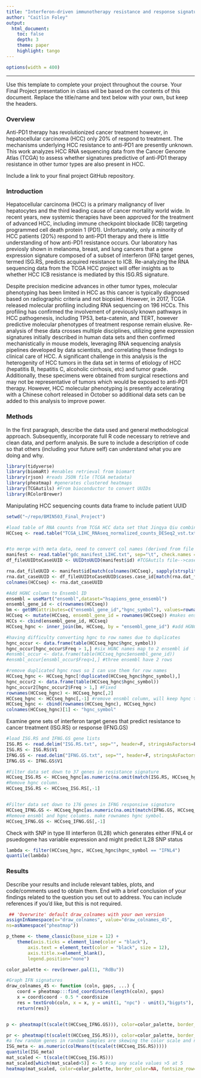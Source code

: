 ```yaml
---
title: "Interferon-driven immunotherapy resistance and response signatures in human hepatocellular carcinoma"
author: "Caitlin Foley"
output: 
  html_document:
    toc: false 
    depth: 3 
    theme: paper 
    highlight: tango
---
```

```r
options(width = 400)
```  
***
Use this template to complete your project throughout the course. Your Final Project presentation in class will be based on the contents of this document. Replace the title/name and text below with your own, but keep the headers.

### Overview
Anti-PD1 therapy has revolutionized cancer treatment however, in hepatocellular carcinoma (HCC) only 20% of respond to treatment.  The mechanisms underlying HCC resistance to anti-PD1 are presently unknown.  This work analyzes HCC RNA sequencing data from the Cancer Genome Atlas (TCGA) to assess whether signatures predictive of anti-PD1 therapy resistance in other tumor types are also present in HCC.

Include a link to your final project GitHub repository.


### Introduction 
Hepatocellular carcinoma (HCC) is a primary malignancy of liver hepatocytes and the third leading cause of cancer mortality world wide.  In recent years, new systemic therapies have been approved for the treatment of advanced HCC, including immune checkpoint blockade (ICB) targeting programmed cell death protein 1 (PD1).  Unfortunately, only a minority of HCC patients (20%) respond to anti-PD1 therapy and there is little understanding of how anti-PD1 resistance occurs.  Our laboratory has previosly shown in melanoma, breast, and lung cancers that a gene expression signature composed of a subset of interferon (IFN) target genes, termed ISG.RS, predicts acquired resistance to ICB.  Re-analyzing the RNA sequencing data from the TCGA HCC project will offer insights as to whether HCC ICB resistance is mediated by this ISG.RS signature.

Despite precision medicine advances in other tumor types, molecular phenotyping has been limited in HCC as this cancer is typically diagnosed based on radiographic criteria and not biopsied.  However, in 2017, TCGA released molecular profiling including RNA sequencing on 196 HCCs.  This profiling has confirmed the involvement of previously known pathways in HCC pathogenesis, including TP53, beta-catenin, and TERT, however predictive molecular phenotypes of treatment response remain elusive.  Re-analysis of these data crosses multiple disciplines, utilizing gene expression signatures initially described in human data sets and then confirmed mechanistically in mouse models, leveraging RNA sequencing analysis pipelines developed by data scientists, and correlating these findings to clinical care of HCC.  A significant challenge in this analysis is the heterogenity of HCC tumors in the data set in terms of etiology of HCC (hepatitis B, hepatitis C, alcoholic cirrhosis, etc) and tumor grade.  Additionally, these specimens were obtained from surgical resections and may not be representative of tumors which would be exposed to anti-PD1 therapy. However, HCC molecular phenotyping is presently accelerating with a Chinese cohort released in October so additional data sets can be added to this analysis to improve power. 



### Methods
In the first paragraph, describe the data used and general methodological approach. Subsequently, incorporate full R code necessary to retrieve and clean data, and perform analysis. Be sure to include a description of code so that others (including your future self) can understand what you are doing and why. 
```r
library(tidyverse)
library(biomaRt) #enables retrieval from biomart
library(rjson) #reads JSON file (TCGA metadata)
library(pheatmap) #generates clustered heatmaps
library(TCGAutils) #From bioconductor to convert UUIDs
library(RColorBrewer)
```

Manipulating HCC sequencing counts data frame to include patient UUID
```r
setwd("~/repo/BMIN503_Final_Project")

#load table of RNA counts from TCGA HCC data set that Jingya Qiu combined into one matrix and normalized by DESeq2.  Check.names=F necessary so R does not add z to unsupported file names
HCCseq <- read.table("TCGA_LIHC_RNAseq_normalized_counts_DESeq2_vst.txt", check.names = FALSE)


#to merge with meta data, need to convert col names (derived from file names) to UUID using manifest that downloaded original data as a key
manifest <- read.table("gdc_manifest_LIHC.txt", sep="\t", check.names = FALSE, header=T, stringsAsFactors=F)
df_fileUUIDtoCaseUUID <- UUIDtoUUID(manifest$id) #TCGAutils file-->case UUID

rna.dat_fileUUID <- manifest$id[match(colnames(HCCseq), sapply(strsplit(manifest$filename, split="\\."), function(x) x[[1]]))] #truncates filename to remove extensions, translate HCCseq colnames (filenames) to file UUID from manifest
rna.dat_caseUUID <- df_fileUUIDtoCaseUUID$cases.case_id[match(rna.dat_fileUUID, df_fileUUIDtoCaseUUID$file_id)] #translate HCCseq file UUID to case UUID
colnames(HCCseq) <- rna.dat_caseUUID

#Add HGNC column to Ensembl ID
ensembl = useMart("ensembl",dataset="hsapiens_gene_ensembl")
ensembl_gene_id <- c(rownames(HCCseq))
bm <- getBM(attributes=c("ensembl_gene_id","hgnc_symbol"), values=rownames(HCCseq), mart=ensembl) #generate data frame of ensembl ID and HGNC
HCCseq <- mutate(HCCseq, ensembl_gene_id = rownames(HCCseq)) #makes ensembl ID a column instead of row names
HCCs <- cbind(ensembl_gene_id, HCCseq)
HCCseq_hgnc <- inner_join(bm, HCCseq, by = "ensembl_gene_id") #add HGNC symbol, removes any genes without HGNC

#having difficulty converting hgnc to row names due to duplicates
hgnc_occur <- data.frame(table(HCCseq_hgnc$hgnc_symbol))
hgnc_occur[hgnc_occur$Freq > 1,] #six HGNC names map to 2 ensembl id
#ensmbl_occur <- data.frame(table(HCCseq_hgnc$ensembl_gene_id))
#ensmbl_occur[ensmbl_occur$Freq>1,] #three ensembl have 2 rows

#remove duplicated hgnc rows so I can use them for row names
HCCseq_hgnc <- HCCseq_hgnc[!duplicated(HCCseq_hgnc$hgnc_symbol),]
hgnc_occur2 <- data.frame(table(HCCseq_hgnc$hgnc_symbol))
hgnc_occur2[hgnc_occur2$Freq > 1,] #Fixed
rownames(HCCseq_hgnc) <- HCCseq_hgnc[,2]
HCCseq_hgnc <- HCCseq_hgnc[,-1] #remove ensmbl column, will keep hgnc to make it easier to filter by gene set
HCCseq_hgnc <- cbind(rownames(HCCseq_hgnc), HCCseq_hgnc)
colnames(HCCseq_hgnc)[1] <- "hgnc_symbol"
```


Examine gene sets of interferon target genes that predict resistance to cancer treatment (ISG.RS) or response (IFNG.GS)
```r
#load ISG.RS and IFNG.GS gene lists
ISG.RS <- read.delim("ISG.RS.txt", sep="", header=F, stringsAsFactors=F)
ISG.RS <- ISG.RS$V1
IFNG.GS <- read.delim("IFNG.GS.txt", sep="", header=F, stringsAsFactors = F)
IFNG.GS <- IFNG.GS$V1

#Filter data set down to 37 genes in resistance signature
HCCseq_ISG.RS <- HCCseq_hgnc[as.numeric(na.omit(match(ISG.RS, HCCseq_hgnc$hgnc_symbol))), 1:(ncol(HCCseq_hgnc)-1)]
#Remove hgnc column.
HCCseq_ISG.RS <- HCCseq_ISG.RS[,-1]


#Filter data set down to 176 genes in IFNG responsive signature
HCCseq_IFNG.GS <- HCCseq_hgnc[as.numeric(na.omit(match(IFNG.GS, HCCseq_hgnc$hgnc_symbol))), 1:(ncol(HCCseq_hgnc)-1)]
#Remove ensmbl and hgnc columns. make rownames hgnc symbol.
HCCseq_IFNG.GS <- HCCseq_IFNG.GS[,-1]
```

Check with SNP in type III interferon (IL28) which generates either IFNL4 or psuedogene has variable expression and might predict IL28 SNP status

```r
lambda <- filter(HCCseq_hgnc, HCCseq_hgnc$hgnc_symbol == "IFNL4")
quantile(lambda)
```


### Results
Describe your results and include relevant tables, plots, and code/comments used to obtain them. End with a brief conclusion of your findings related to the question you set out to address. You can include references if you'd like, but this is not required.

```r
 ## 'Overwrite' default draw_colnames with your own version 
assignInNamespace(x="draw_colnames", value="draw_colnames_45",
ns=asNamespace("pheatmap"))

p_theme <- theme_classic(base_size = 12) +
	theme(axis.ticks = element_line(color = "black"),
		axis.text = element_text(color = "black", size = 12),
		axis.title.x=element_blank(),
		legend.position="none")

color_palette <- rev(brewer.pal(11, "RdBu"))

#Graph IFN signatures
draw_colnames_45 <- function (coln, gaps, ...) {
    coord = pheatmap:::find_coordinates(length(coln), gaps)
    x = coord$coord - 0.5 * coord$size
    res = textGrob(coln, x = x, y = unit(1, "npc") - unit(3,"bigpts"), vjust = 0.5, hjust = 1, rot = 45, gp = gpar(...))
    return(res)}


p <- pheatmap(t(scale(t(HCCseq_IFNG.GS))), color=color_palette, border_color=NA, fontsize_row=3, show_colnames=F, cluster_cols=T, cluster_rows=T)

pr <- pheatmap(t(scale(t(HCCseq_ISG.RS))), color=color_palette, border_color=NA, fontsize_row=6, show_colnames=F, cluster_cols=T, cluster_rows=T)
#a few random genes in random samples are skewing the color scale and not centering on 0, rescale data to bring white to zero
ISG_meta <- as.numeric(colMeans(t(scale(t(HCCseq_ISG.RS)))))
quantile(ISG_meta)
mat_scaled <- t(scale(t(HCCseq_ISG.RS)))
mat_scaled[which(mat_scaled>5)] <- 5 #cap any scale values >5 at 5
heatmap(mat_scaled, color=color_palette, border_color=NA, fontsize_row=6, show_colnames=F, cluster_cols=T, cluster_rows=T)

```


